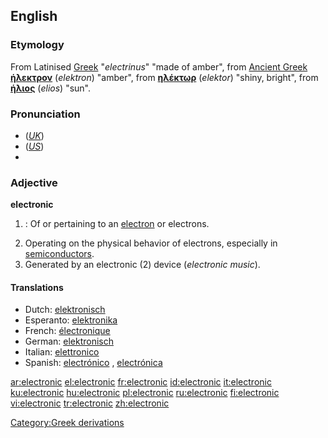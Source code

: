 ==English==

{{rank|account|party|sight|455|electronic|sea|necessary|idea}}

===Etymology===
From Latinised [[Greek]] "''electrinus''" "made of amber", from [[Ancient Greek]]  '''[[ήλεκτρον]]''' (''elektron'') "amber", from '''[[ηλέκτωρ]]''' (''elektor'') "shiny, bright", from '''[[ήλιος]]''' (''elios'') "sun".

===Pronunciation===
*(''[[Received Pronunciation|UK]]'') {{IPA|/ɪˌlɛkˈtɹɒnɪk/}}
*(''[[General American|US]]'') {{IPA|/ɪˌlɛkˈtɹɑnɪk/}}
*{{audio|en-us-electronic.ogg|Audio (US)}}

===Adjective===
'''electronic'''

# {{context|physics|chemistry}}: Of or pertaining to an [[electron]] or electrons.
# Operating on the physical behavior of electrons, especially in [[semiconductor]]s.
# Generated by an electronic (2) device (''electronic music'').

====Translations====
*Dutch: [[elektronisch]]
*Esperanto: [[elektronika]]
*French: [[électronique]] {{f}}
*German: [[elektronisch]]
*Italian: [[elettronico]]
*Spanish: [[electrónico]] {{m}}, [[electrónica]] {{f}}

[[Category:Greek derivations]]

[[ar:electronic]]
[[el:electronic]]
[[fr:electronic]]
[[id:electronic]]
[[it:electronic]]
[[ku:electronic]]
[[hu:electronic]]
[[pl:electronic]]
[[ru:electronic]]
[[fi:electronic]]
[[vi:electronic]]
[[tr:electronic]]
[[zh:electronic]]